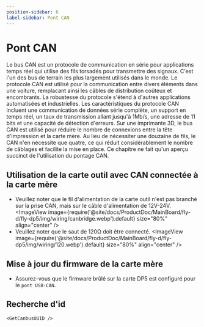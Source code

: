 ```yaml
---
position-sidebar: 6
label-sidebar: Pont CAN
---
```




# Pont CAN

Le bus CAN est un protocole de communication en série pour applications temps réel qui utilise des fils torsadés pour transmettre des signaux. C'est l'un des bus de terrain les plus largement utilisés dans le monde. Le protocole CAN est utilisé pour la communication entre divers éléments dans une voiture, remplacant ainsi les câbles de distribution coûteux et encombrants. La robustesse du protocole s'étend à d'autres applications automatisées et industrielles. Les caractéristiques du protocole CAN incluent une communication de données série complète, un support en temps réel, un taux de transmission allant jusqu'à 1Mb/s, une adresse de 11 bits et une capacité de détection d'erreurs.
Sur une imprimante 3D, le bus CAN est utilisé pour réduire le nombre de connexions entre la tête d'impression et la carte mère. Au lieu de nécessiter une douzaine de fils, le CAN n'en nécessite que quatre, ce qui réduit considérablement le nombre de câblages et facilite la mise en place.
Ce chapitre ne fait qu'un aperçu succinct de l'utilisation du pontage CAN.

## Utilisation de la carte outil avec CAN connectée à la carte mère

* Veuillez noter que le fil d'alimentation de la carte outil n'est pas branché sur la prise CAN, mais sur le câble d'alimentation de 12V-24V.
    <ImageView image={require('@site/docs/ProductDoc/MainBoard/fly-d/fly-dp5/img/wiring/canbridge.webp').default} size="80%" align="center" />
* Veuillez noter que le saut de 120Ω doit être connecté.
    <ImageView image={require('@site/docs/ProductDoc/MainBoard/fly-d/fly-dp5/img/wiring/120.webp').default} size="80%" align="center" />

## Mise à jour du firmware de la carte mère

* Assurez-vous que le firmware brûlé sur la carte DP5 est configuré pour le `pont USB-CAN`.

## Recherche d'id

    <GetCanbusUUID />